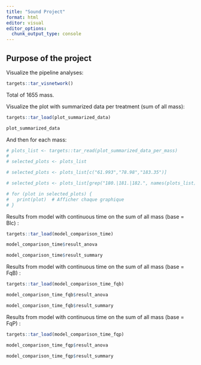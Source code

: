 ```yaml
---
title: "Sound Project"
format: html
editor: visual
editor_options: 
  chunk_output_type: console
---
```


## Purpose of the project

Visualize the pipeline analyses:

```r
targets::tar_visnetwork()
```

Total of 1655 mass.

Visualize the plot with summarized data per treatment (sum of all mass):

```r
targets::tar_load(plot_summarized_data)

plot_summarized_data
```

And then for each mass:

```r

# plots_list <- targets::tar_read(plot_summarized_data_per_mass)
#   
# selected_plots <- plots_list

# selected_plots <- plots_list[c("61.993","78.98","183.35")]

# selected_plots <- plots_list[grep("180.|181.|182.", names(plots_list))]

# for (plot in selected_plots) {
#   print(plot)  # Afficher chaque graphique
# }

```

Results from model with continuous time on the sum of all mass (base = Blc) :

```r
targets::tar_load(model_comparison_time)

model_comparison_time$result_anova

model_comparison_time$result_summary
```

Results from model with continuous time on the sum of all mass (base = FqB) :

```r
targets::tar_load(model_comparison_time_fqb)

model_comparison_time_fqb$result_anova

model_comparison_time_fqb$result_summary
```

Results from model with continuous time on the sum of all mass (base = FqP) :

```r
targets::tar_load(model_comparison_time_fqp)

model_comparison_time_fqp$result_anova

model_comparison_time_fqp$result_summary
```